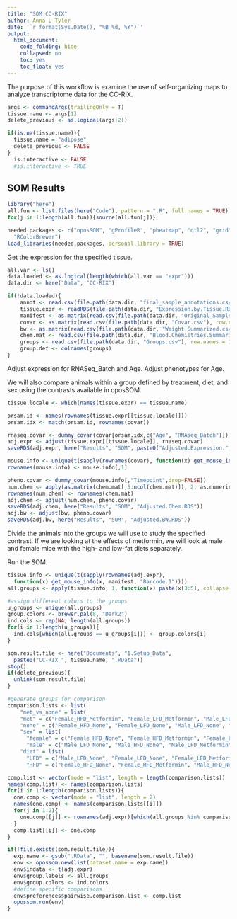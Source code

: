```yaml
---
title: "SOM CC-RIX"
author: Anna L Tyler
date: '`r format(Sys.Date(), "%B %d, %Y")`'
output:
  html_document:
    code_folding: hide
    collapsed: no
    toc: yes
    toc_float: yes
---
```


The purpose of this workflow is examine the use of self-organizing maps 
to analyze transcriptome data for the CC-RIX.


```r
args <- commandArgs(trailingOnly = T)
tissue.name <- args[1]
delete_previous <- as.logical(args[2])

if(is.na(tissue.name)){
  tissue.name = "adipose"
  delete_previous <- FALSE
}
  is.interactive <- FALSE
  #is.interactive <- TRUE
```

## SOM Results

```r
library("here")
all.fun <- list.files(here("Code"), pattern = ".R", full.names = TRUE)
for(j in 1:length(all.fun)){source(all.fun[j])}
```


```r
needed.packages <- c("oposSOM", "gProfileR", "pheatmap", "qtl2", "grid", "stringr",
  "RColorBrewer")
load_libraries(needed.packages, personal.library = TRUE)
```


Get the expression for the specified tissue.


```r
all.var <- ls()
data.loaded <- as.logical(length(which(all.var == "expr")))
data.dir <- here("Data", "CC-RIX")

if(!data.loaded){
    annot <- read.csv(file.path(data.dir, "final_sample_annotations.csv"))
    tissue.expr <- readRDS(file.path(data.dir, "Expression.by.Tissue.RDS"))
    manifest <- as.matrix(read.csv(file.path(data.dir, "Original_Samples_Manifest.csv")))
    covar <- as.matrix(read.csv(file.path(data.dir, "Covar.csv"), row.names = 1))
    bw <- as.matrix(read.csv(file.path(data.dir, "Weight.Summarized.csv"), header = TRUE, row.names = 1))
    chem.mat <- read.csv(file.path(data.dir, "Blood.Chemistries.Summarized.csv"), row.names = 1)
    groups <- read.csv(file.path(data.dir, "Groups.csv"), row.names = 1)
    group.def <- colnames(groups)
}
```

Adjust expression for RNASeq_Batch and Age.
Adjust phenotypes for Age.

We will also compare animals within a
group defined by treatment, diet, and sex using the
contrasts available in oposSOM.

```r
tissue.locale <- which(names(tissue.expr) == tissue.name)

orsam.id <- names(rownames(tissue.expr[[tissue.locale]]))
orsam.idx <- match(orsam.id, rownames(covar))

rnaseq.covar <- dummy_covar(covar[orsam.idx,c("Age", "RNAseq_Batch")])
adj.expr <- adjust(tissue.expr[[tissue.locale]], rnaseq.covar)
saveRDS(adj.expr, here("Results", "SOM", paste0("Adjusted.Expression.", tissue.name, ".RDS")))

mouse.info <- unique(t(sapply(rownames(covar), function(x) get_mouse_info(x, manifest, "User.Inputs"))))
rownames(mouse.info) <- mouse.info[,1]

pheno.covar <- dummy_covar(mouse.info[,"Timepoint",drop=FALSE])
num.chem <- apply(as.matrix(chem.mat[,5:ncol(chem.mat)]), 2, as.numeric)
rownames(num.chem) <- rownames(chem.mat)
adj.chem <- adjust(num.chem, pheno.covar)
saveRDS(adj.chem, here("Results", "SOM", "Adjusted.Chem.RDS"))
adj.bw <- adjust(bw, pheno.covar)
saveRDS(adj.bw, here("Results", "SOM", "Adjusted.BW.RDS"))
```

Divide the animals into the groups we will use to study
the specified contrast. If we are looking at the effects
of metformin, we will look at male and female mice with
the high- and low-fat diets separately.

Run the SOM.

```r
tissue.info <- unique(t(sapply(rownames(adj.expr), 
  function(x) get_mouse_info(x, manifest, "Barcode.1"))))
all.groups <- apply(tissue.info, 1, function(x) paste(x[3:5], collapse = "_"))

#assign different colors to the groups
u_groups <- unique(all.groups)
group.colors <- brewer.pal(8, "Dark2")
ind.cols <- rep(NA, length(all.groups))
for(i in 1:length(u_groups)){
  ind.cols[which(all.groups == u_groups[i])] <- group.colors[i]
}

som.result.file <- here("Documents", "1.Setup_Data", 
  paste0("CC-RIX_", tissue.name, ".RData"))
stop()
if(delete_previous){
  unlink(som.result.file)
}

#generate groups for comparison
comparison.lists <- list(
    "met_vs_none" = list(
    "met" = c("Female_HFD_Metformin", "Female_LFD_Metformin", "Male_LFD_Metformin", "Male_HFD_Metformin"),
    "none" = c("Female_HFD_None", "Female_LFD_None", "Male_LFD_None", "Male_HFD_None")),
    "sex" = list(
      "female" = c("Female_HFD_None", "Female_HFD_Metformin", "Female_LFD_None", "Female_LFD_Metformin"),
      "male" = c("Male_LFD_None", "Male_HFD_None", "Male_LFD_Metformin", "Male_HFD_Metformin")),
    "diet" = list(
      "LFD" = c("Male_LFD_None", "Female_LFD_None", "Female_LFD_Metformin", "Male_LFD_Metformin"),
      "HFD" = c("Female_HFD_None", "Female_HFD_Metformin", "Male_HFD_None", "Male_HFD_Metformin")))

comp.list <- vector(mode = "list", length = length(comparison.lists))
names(comp.list) <- names(comparison.lists)
for(i in 1:length(comparison.lists)){
  one.comp <- vector(mode = "list", length = 2)
  names(one.comp) <- names(comparison.lists[[i]])
  for(j in 1:2){
    one.comp[[j]] <- rownames(adj.expr)[which(all.groups %in% comparison.lists[[i]][[j]])]
  }
  comp.list[[i]] <- one.comp
}

if(!file.exists(som.result.file)){
  exp.name <- gsub(".RData", "", basename(som.result.file))
  env <- opossom.new(list(dataset.name = exp.name))
  env$indata <- t(adj.expr)
  env$group.labels <- all.groups
  env$group.colors <- ind.colors
  #define specific comparisons
  env$preferences$pairwise.comparison.list <- comp.list
  opossom.run(env)
}
```
